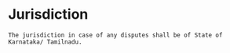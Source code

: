 # Jurisdiction

    The jurisdiction in case of any disputes shall be of State of Karnataka/ Tamilnadu.